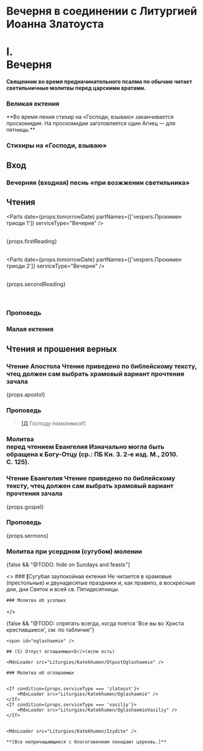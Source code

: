


<span id="nachalo" />

# Вечерня в соединении с Литургией Иоанна Златоуста

# I. <br /> Вечерня

<MdxLoader src="Liturgies/Katekhumen/Vozglas" />

<MdxLoader src="Vespers/Priidite" lang={props.lang} hideLast />

<MdxLoader src="Shared/Psalm103" />

**Священник во время предначинательного псалма по обычаю читает светильничные молитвы перед царскими вратами.**

<MdxLoader src="Vespers/Prayer1" />

<MdxLoader src="Vespers/Prayer2" />

<MdxLoader src="Vespers/Prayer3" />

<MdxLoader src="Vespers/Prayer4" />

<MdxLoader src="Vespers/Prayer6" />

<MdxLoader src="Vespers/Prayer7" />

<MdxLoader src="Vespers/Prayer9" />

<MdxLoader src="Vespers/Prayer8" />

### Великая ектения

<MdxLoader src="Liturgies/Katekhumen/VelikajaEktenia" />

<MdxLoader src="Vespers/VecherniePsalmi" lang={props.lang} />
**Во время пения стихир на «Господи, взываю» заканчивается проскомидия. На проскомидии заготовляется один Агнец — для пятницы.**

### Стихиры на «Господи, взываю»

<StihiriNaGV day={props.tomorrowDay} date={props.tomorrowDate} />
<span id="vhod" />

## Вход

<MdxLoader src="Vespers/PremudrostVhod" lang={props.lang} />

### Вечерняя (входная) песнь «при возжжении светильника»

<MdxLoader src="Vespers/JasniSvet" lang={props.lang} />

## Чтения

<Parts date={props.tomorrowDate} partNames={['vespers.Прокимен триоди 1']} serviceType="Вечерня" />

<span id="reading" />

<MdxLoader src="Vespers/PremudrostParemiya" lang={props.lang} />

<br />

<div>{props.firstReading}</div>

<br />

<Parts date={props.tomorrowDate} partNames={['vespers.Прокимен триоди 2']} serviceType="Вечерня" />

<MdxLoader src="Vespers/PremudrostParemiya" lang={props.lang} />

<br />

<div>{props.secondReading}</div>

<br />

<MdxLoader src="Vespers/PremudrostParemiya" lang={props.lang} />

<div>
    <ReadingsForService readingsForService={{ Благовещению: ['Исх. III, 1-8.'] }} />
</div>

<br />

<MdxLoader src="Vespers/PremudrostParemiya" lang={props.lang} />

<div>
    <ReadingsForService readingsForService={{ Благовещению: ['Притч. VIII, 22-30.'] }} />
</div>

### Проповедь

### Малая ектения

<MdxLoader src="Liturgies/Katekhumen/MalajaEktenia" />

<Trisvatoe date={props.date} />

## Чтения и прошения верных

<Reading day={props.day} date={props.date} />

### Чтение Апостола <Tooltip>Чтение приведено по библейскому тексту, чтец должен сам выбрать храмовый вариант прочтения зачала</Tooltip>

<div
    className={css`
        margin: 0 5px;
    `}
>
    {props.apostol}
</div>

<MdxLoader src="Liturgies/Katekhumen/MirTebeApostol" />

### Проповедь

> **[Д** Господу помолимся!<R>]</R>

<span id="gospel" />

### Молитва <br />перед чтением Евангелия <Tooltip>Изначально могла быть обращена к Богу-Отцу (ср.: ПБ Кн.&nbsp;3. 2-е изд. М., 2010. С.&nbsp;125).</Tooltip>

<MdxLoader src="Liturgies/Katekhumen/BeforeGospel" />

<MdxLoader src="Liturgies/Katekhumen/BlessBeforeGosp" />

<VariableSection date={props.date}>
    <Aliluja day={props.day} date={props.date} />
</VariableSection>

<MdxLoader src="Liturgies/Katekhumen/PremBeforeGospel" />

### Чтение Евангелия <Tooltip>Чтение приведено по библейскому тексту, чтец должен сам выбрать храмовый вариант прочтения зачала</Tooltip>

<div
    className={css`
        margin: 0 5px;
    `}
>
    {props.gospel}
</div>

<MdxLoader src="Liturgies/Katekhumen/MirTebeBlag" />

### Проповедь

{props.sermons}

<MdxLoader src="Liturgies/Katekhumen/SugubajaEktenia" />

### Молитва при усердном (сугубом) молении

<MdxLoader src="Liturgies/Katekhumen/Userdnaya" />

{false && "@TODO: hide on Sundays and feasts"}

<If condition={!props.brightOrOtdanie}>
  <>
    ### <b>[</b>Cугубая заупокойная ектения <Tooltip>Не читается в храмовые (престольные) и двунадесятые праздники и, как правило, в воскресные дни, дни Святок и всей св. Пятидесятницы.</Tooltip>

<MdxLoader src="Liturgies/Katekhumen/Zaupokoynaya" />

    ### Молитва об усопших

<MdxLoader src="Liturgies/Katekhumen/Usopshiye" />  </>
</If>

{false && "@TODO: спрятать всегда, когда поется 'Все вы во Христа крестившиеся', см. по табличке"}

<If condition={!props.brightWeek}>

    <span id="oglashaemie" />

    ## (5) Отпуст оглашаемых<br/>(если есть)

    <MdxLoader src="Liturgies/Katekhumen/OtpustOglashaemie" />

    ### Молитва об оглашаемых


    <If condition={props.serviceType === 'zlatoust'}>
        <MdxLoader src="Liturgies/Katekhumen/Oglashaemie" />
    </If>
    <If condition={props.serviceType === 'vasiliy'}>
        <MdxLoader src="Liturgies/Katekhumen/OglashaemieVasiliy" />
    </If>


    <MdxLoader src="Liturgies/Katekhumen/Izydite" />

    **[Все непричащающиеся с благоговением покидают цер­ковь.]**

</If>
